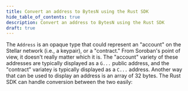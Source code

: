 ```yaml
---
title: Convert an address to BytesN using the Rust SDK
hide_table_of_contents: true
description: Convert an address to BytesN using the Rust SDK
draft: true
---
```


The `Address` is an opaque type that could represent an "account" on the Stellar network (i.e., a keypair), or a "contract." From Soroban's point of view, it doesn't really matter which it is. The "account" variety of these addresses are typically displayed as a `G...` public address, and the "contract" variatey is typically displayed as a `C...` address. Another way that can be used to display an address is an array of 32 bytes. The Rust SDK can handle conversion between the two easily:

```rust

```
